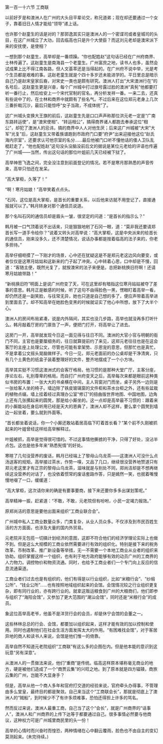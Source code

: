 

第一百一十六节 工商联

以前好歹是和澳洲人在广州的大头目平辈论交，称兄道弟；现在却还要通过一个女子，靠着旧日人情才能给“领导”递上话。

也许那个赵童生的话是对的？那郭逸其实只是澳洲人的一个密谍司或者皇城司的头目，在这广州城立了大功，回去临高也只是升个大使臣？而这刘元老却是澳宋派下来的安抚使，是使相？

一想到那个赵童生，高举却是一番烦躁。“你也配姓赵”这句话已经在广州府商界、士林传遍了。这赵童生是南海县一个老童生。广州富庶之地，读书人也多，虽然会试成果上比不得江南各路，但人文荟萃还是当得起的。在广州府不说中举，光是考个生员都是艰难的事。这赵老童生就是个四十多岁还未能进学的。平日里总是暗示自己乃是赵宋皇家后裔，对宋史一类也是颇有研究。澳洲人打出“大宋澳洲行在”的名号后，这赵童生更是兴奋，每个广州城中打过旗号露过脸的澳洲“真髡”他都要打听一番行止，然后给安上一个宋代官制的官名，再分析发祥一番。一来二去，还真有些说中了的，在士林和商界中就颇有了些名气。不过后来在这位郑元老身上几次三番折戟沉沙，最后只能惊呼“女子当政，不成体统”了。

这广州城头变换大王旗的前后，这赵童生先是口口声声称那位洪元老一定是“广南东路转运使”，是“澳宋使相”、“转运相公”，搞得商界诸人都跑去奉承这位“相公”，却犯了澳洲人的忌讳，搞的商界中人人对他生厌；后来这广州城被“大宋”大军“光复”后，这赵童生又带着族谱跑到市政府门口要“府尹”出来迎接他这位“赵氏海内宗室”，还要求认可他宗室的名分……最后他被门口听不懂他话的倭人卫队乱棍赶走了，“他也配姓赵”这句没头没脑没前后文的据说是某位元老给的评语也传遍了广州城――当然，传出这句话的那位叶姐前几天已经被下狱了。

高举神思飞逸之间，完全没注意到前面登记的情况。若不是寒月那熟悉的声音传来，高举只怕还在发呆。

“高大掌柜，久等了！”

“啊！寒月姑娘！”高举笑着点点头。

“石冈，这位是高大掌柜，是首长的重要关系，以后他来访就不用登记了，直接通报就可以了。”韩月转身对那个通信员说道。

那个名叫石冈的通信员却是眉头一皱，很坚定的问道：“是首长的指示么？”

韩月被一口气顶着说不出话来，只是狠狠地剜了石冈一眼，道：“莫非我还要请郑首长写一道手令给你？”说着又转头对高举说：“高大掌柜，这是中央派来的给首长的通信员，刚来没多久，还不清楚情况，说话办事都是按着临高的法子来的，你老多担待。”

高举仔细咂摸了一下刚才的场景，心中还在犹疑这是不是郑元老这边风向要变，或者仅仅是这寒月姑姑和这新来的门子起了冲突。心中转着心思，口中却是不慢，回道：“客随主便，既然光复了，就按澳宋的法子来便是。总把新桃换旧符啊！还请寒月姑娘带路！”

“新桃换旧符”明面上是说广州府变了天，可在这里却有暗指这位寒月姑姑被夺了差事的意思。韩月正是敏感的时候，听了这句不由得脸色一黑，愣眼盯着高举一看，却仍然还是一副笑脸，与往常无异，她也只道是自己想的多了，便应声带着高举进到里面去了。却不知高举在她脸色变黑的时候就证实了他心中所想，放下了大半个心。

澳洲人的房间布局紧凑，说是内外隔间，其实也没几步路，高举也就没再多打听什么。韩月敲着厅房的门禀告了一声，便把门打开，将高举让了进去。

这房门一开，高举就发现今日这一面见得与往日不同。澳洲的大官小官与明朝的衙门不同，主官也是要厘细务的，往日就算提前约了来见，这郑元老往往也是在这会客厅的主座上处理公文，尽管也可能有拿架势、示恩宠的意思，但那忙也是真忙，不是拿着公文摇头晃脑做样子。今日一见，郑元老面前的办公桌却是干净清爽，只有几个土黄色的纸盒子装着整理好的文件，整齐地摆成了一个小方块。

高举其实挺不习惯这澳洲式的会客厅格局，他习惯的是那种大堂广厅，主客分座，序论左右，礼别尊卑的格局。而自打广州府变天之后，高举每次来都是眼前这种类似书房的布置：一张大大的书桌横在中间，主人背窗对门而坐，桌子另外一边则是一张给客人坐的椅子。墙边除了铁皮玻璃窗的文件柜和茶水台柜之外，还有些盆栽的植物点缀。墙上挂着经过真理办公室“修订”的扭曲版世界地图、中国地图，边角上还有几张摞起来的圆凳，那是给小厮坐的。这一点却是高举最不习惯的：跟着来的小厮能站在身后听用已经是天大的恩典了，澳洲人却不这样，要么拿个圆凳到墙边一起坐着，要么就到外面等。

“首长都坐着说话，你一个小厮还敢站着居高临下盯着首长看？”某个前不久刚被抓起来的叶姐曾经这样给高举解释过。

叶姐被抓，高举是觉得很可惜的。不过这事情他撕掳的干净，只得了好处，没沾半点包。这也是他多年来“熟悉髡情”的好处。

寒暄了几句没营养的废话，韩月已经端上了黎母山乌龙茶――这澳洲人可没什么点汤送客的规矩。高举接过茶水，作势一嗅，又品了几口，继续很没营养地赞道只有郑元老这里才有正宗的黎母山乌龙茶，滋味就是与别处不同，郑尚洁却是不想再继续这没营养的对话了，也没依着惯常的废话套路作答，只是嫣然一笑，也抿着嘴慢慢地啜了一口，缓缓道：

“高大掌柜，这次请你来的确是有要事要商，接下来还要你多多出谋划策呢。”

高举精神一振，赶紧道：“不敢，不敢，元老院但有吩咐，小民一定竭力报效。”

原郑尚洁的意思是要他出面来组织“工商业联合会”。

广州城中私人工商业数量众多，门类复杂，从业人员众多。不仅涉及到市民百姓生活的方方面面，也涉及大量的国内外贸易。

元老院并无包揽一切搞计划经济的意图，这即不符合他们的经济学理论实际上也做不到。但是这么大规模的工商业依然需要进行有效的组织化。特别是接下来的税务改革、币制改革、推广新设备等举措，无一不需要一个本地工商业从业者的组织来协助。组织掌握这样一个组织，也有利于地方政府能够有效的动员广州的工商界的人力物力。调控物价和物资流通。同时，也给予工商业者们一个专门向上反应的信息流通渠道。

工商业者们过去也是有组织的，他们有得是以行业组织，比如“米粮行会”、“纱缎公所”、“钱业公所”……也有按照地域组织起来的会馆。会馆情况较之行业组织更复杂，即有同行业的，亦有跨行业的。就拿这贩运粮食到广州的大粮商们，他们即参与组织了“海阳会馆”，又参加了更大范围的“潮汕会馆”，同时还是“米粮行会”的成员。

象这位高举高老爷，他虽不是洋货行会的会员，却是休宁会馆的会董之一。

这些林林总总的行会、会馆，都要加以组织起来，这样才能有效的加以控制和使用。同时也遏制他们在社会生活方面发挥太大的作用。“有困难找会馆”，对于客居异地的商人和读书人来说，会馆是他们惟一的倚靠。

高举自然不知道元老院组织“工商联”有这么多的企图在内。但是他本能的意识到这玩意“另有深意”。

从澳洲人的一贯做法来说，他们“重商”是传统。临高这样原本堪称毫无商业的地方，硬是被他们造成了一个“商贾云集”的兴旺之地。到了原本就是四方辐辏，商旅云集的广州，岂能不大显身手？

但是，高举从他一个商人多年和官府打交道的经验来说，官府牵头办得事，不管理由多么堂皇，最终目的都是聚敛。自己来当这个“工商联会长”，那就是彻底上了澳洲人的“贼船”，到时候少不了有许多烦难事，恐怕还得担上许多的骂名。

然而反过来说，澳洲人最重工商，自己当了这个“会长”，就是广州商界的“话事人”，澳洲人和广州商界的上传下达等于都要通过自己。很多事情必然要与他商议，这种权力可是广州城里商民里的头一份！

高举的心情时而兴奋时而惶恐，两种情绪在心中翻云覆雨，脸色也不由自主的变幻莫测起来。(未完待续。)

